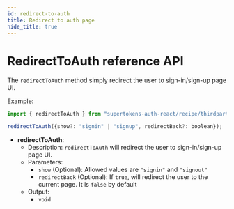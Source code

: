 ```yaml
---
id: redirect-to-auth
title: Redirect to auth page
hide_title: true
---
```


# RedirectToAuth reference API

The `redirectToAuth` method simply redirect the user to sign-in/sign-up page UI.

Example: 

```js
import { redirectToAuth } from "supertokens-auth-react/recipe/thirdpartyemailpassword";

redirectToAuth({show?: "signin" | "signup", redirectBack?: boolean});
```

- **redirectToAuth**: 
    - Description: `redirectToAuth` will redirect the user to sign-in/sign-up page UI.
    - Parameters:
        - `show` (Optional): Allowed values are `"signin"` and `"signout"`
        - `redirectBack` (Optional): If `true`, will redirect the user to the current page. It is `false` by default
    - Output:
        - `void`